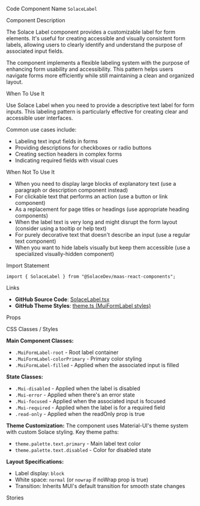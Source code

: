 
<Meta of={SolaceLabelStories} />

<Title>Solace Label</Title>

<Description of={SolaceLabelStories} />

<Subtitle>Code Component Name</Subtitle>
`SolaceLabel`

<Subtitle>Component Description</Subtitle>

The Solace Label component provides a customizable label for form elements. It's useful for creating accessible and visually consistent form labels, allowing users to clearly identify and understand the purpose of associated input fields.

The component implements a flexible labeling system with the purpose of enhancing form usability and accessibility. This pattern helps users navigate forms more efficiently while still maintaining a clean and organized layout.

<Subtitle>When To Use It</Subtitle>

Use Solace Label when you need to provide a descriptive text label for form inputs. This labeling pattern is particularly effective for creating clear and accessible user interfaces.

Common use cases include:

- Labeling text input fields in forms
- Providing descriptions for checkboxes or radio buttons
- Creating section headers in complex forms
- Indicating required fields with visual cues

<Subtitle>When Not To Use It</Subtitle>

- When you need to display large blocks of explanatory text (use a paragraph or description component instead)
- For clickable text that performs an action (use a button or link component)
- As a replacement for page titles or headings (use appropriate heading components)
- When the label text is very long and might disrupt the form layout (consider using a tooltip or help text)
- For purely decorative text that doesn't describe an input (use a regular text component)
- When you want to hide labels visually but keep them accessible (use a specialized visually-hidden component)

<Subtitle>Import Statement</Subtitle>

```tsx
import { SolaceLabel } from "@SolaceDev/maas-react-components";
```

<Subtitle>Links</Subtitle>

- **GitHub Source Code**: [SolaceLabel.tsx](https://github.com/SolaceDev/maas-react-components/blob/main/src/components/form/SolaceLabel.tsx)
- **GitHub Theme Styles**: <a href="https://github.com/SolaceDev/maas-react-components/blob/main/src/resources/theme.ts#:~:text=MuiFormLabel" target="_blank">theme.ts (MuiFormLabel styles)</a>

<Subtitle>Props</Subtitle>

<ArgTypes of={SolaceLabelStories} />

<Subtitle>CSS Classes / Styles</Subtitle>

**Main Component Classes:**

- `.MuiFormLabel-root` - Root label container
- `.MuiFormLabel-colorPrimary` - Primary color styling
- `.MuiFormLabel-filled` - Applied when the associated input is filled

**State Classes:**

- `.Mui-disabled` - Applied when the label is disabled
- `.Mui-error` - Applied when there's an error state
- `.Mui-focused` - Applied when the associated input is focused
- `.Mui-required` - Applied when the label is for a required field
- `.read-only` - Applied when the readOnly prop is true

**Theme Customization:**
The component uses Material-UI's theme system with custom Solace styling. Key theme paths:

- `theme.palette.text.primary` - Main label text color
- `theme.palette.text.disabled` - Color for disabled state

**Layout Specifications:**

- Label display: `block`
- White space: `normal` (or `nowrap` if noWrap prop is true)
- Transition: Inherits MUI's default transition for smooth state changes

<Subtitle>Stories</Subtitle>

<CustomStories />
